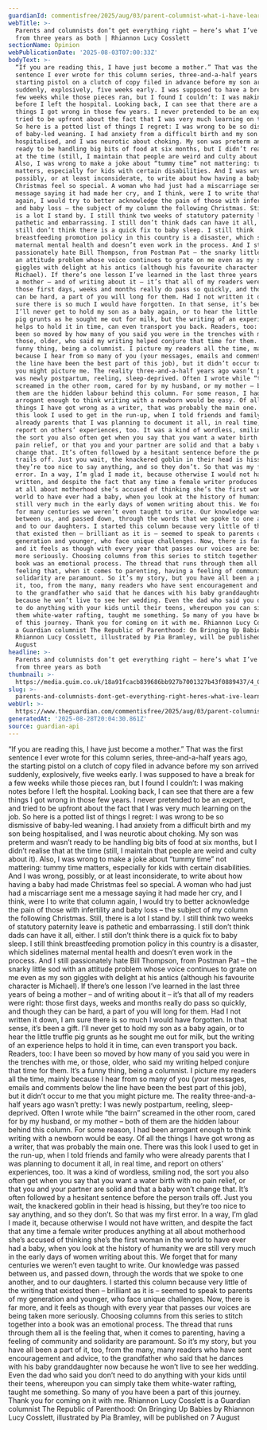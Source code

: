 ```yaml
---
guardianId: commentisfree/2025/aug/03/parent-columnist-what-i-have-learned-in-three-years
webTitle: >-
  Parents and columnists don’t get everything right – here’s what I’ve learned
  from three years as both | Rhiannon Lucy Cosslett
sectionName: Opinion
webPublicationDate: '2025-08-03T07:00:33Z'
bodyText: >-
  “If you are reading this, I have just become a mother.” That was the first
  sentence I ever wrote for this column series, three-and-a-half years ago, the
  starting pistol on a clutch of copy filed in advance before my son arrived
  suddenly, explosively, five weeks early. I was supposed to have a break for a
  few weeks while those pieces ran, but I found I couldn’t: I was making notes
  before I left the hospital. Looking back, I can see that there are a few
  things I got wrong in those few years. I never pretended to be an expert, and
  tried to be upfront about the fact that I was very much learning on the job.
  So here is a potted list of things I regret: I was wrong to be so dismissive
  of baby-led weaning. I had anxiety from a difficult birth and my son being
  hospitalised, and I was neurotic about choking. My son was preterm and wasn’t
  ready to be handling big bits of food at six months, but I didn’t realise that
  at the time (still, I maintain that people are weird and culty about it).
  Also, I was wrong to make a joke about “tummy time” not mattering: tummy time
  matters, especially for kids with certain disabilities. And I was wrong,
  possibly, or at least inconsiderate, to write about how having a baby had made
  Christmas feel so special. A woman who had just had a miscarriage sent me a
  message saying it had made her cry, and I think, were I to write that column
  again, I would try to better acknowledge the pain of those with infertility
  and baby loss – the subject of my column the following Christmas. Still, there
  is a lot I stand by. I still think two weeks of statutory paternity leave is
  pathetic and embarrassing. I still don’t think dads can have it all, either. I
  still don’t think there is a quick fix to baby sleep. I still think
  breastfeeding promotion policy in this country is a disaster, which sidelines
  maternal mental health and doesn’t even work in the process. And I still
  passionately hate Bill Thompson, from Postman Pat – the snarky little sod with
  an attitude problem whose voice continues to grate on me even as my son
  giggles with delight at his antics (although his favourite character is
  Michael). If there’s one lesson I’ve learned in the last three years of being
  a mother – and of writing about it – it’s that all of my readers were right:
  those first days, weeks and months really do pass so quickly, and though they
  can be hard, a part of you will long for them. Had I not written it down, I am
  sure there is so much I would have forgotten. In that sense, it’s been a gift.
  I’ll never get to hold my son as a baby again, or to hear the little truffle
  pig grunts as he sought me out for milk, but the writing of an experience
  helps to hold it in time, can even transport you back. Readers, too: I have
  been so moved by how many of you said you were in the trenches with me, or
  those, older, who said my writing helped conjure that time for them. It’s a
  funny thing, being a columnist. I picture my readers all the time, mainly
  because I hear from so many of you (your messages, emails and comments below
  the line have been the best part of this job), but it didn’t occur to me that
  you might picture me. The reality three-and-a-half years ago wasn’t pretty: I
  was newly postpartum, reeling, sleep-deprived. Often I wrote while “the bairn”
  screamed in the other room, cared for by my husband, or my mother – both of
  them are the hidden labour behind this column. For some reason, I had been
  arrogant enough to think writing with a newborn would be easy. Of all the
  things I have got wrong as a writer, that was probably the main one. There was
  this look I used to get in the run-up, when I told friends and family who were
  already parents that I was planning to document it all, in real time, and
  report on others’ experiences, too. It was a kind of wordless, smiling nod,
  the sort you also often get when you say that you want a water birth with no
  pain relief, or that you and your partner are solid and that a baby won’t
  change that. It’s often followed by a hesitant sentence before the person
  trails off. Just you wait, the knackered goblin in their head is hissing, but
  they’re too nice to say anything, and so they don’t. So that was my first
  error. In a way, I’m glad I made it, because otherwise I would not have
  written, and despite the fact that any time a female writer produces anything
  at all about motherhood she’s accused of thinking she’s the first woman in the
  world to have ever had a baby, when you look at the history of humanity we are
  still very much in the early days of women writing about this. We forget that
  for many centuries we weren’t even taught to write. Our knowledge was passed
  between us, and passed down, through the words that we spoke to one another,
  and to our daughters. I started this column because very little of the writing
  that existed then – brilliant as it is – seemed to speak to parents of my
  generation and younger, who face unique challenges. Now, there is far more,
  and it feels as though with every year that passes our voices are being taken
  more seriously. Choosing columns from this series to stitch together into a
  book was an emotional process. The thread that runs through them all is the
  feeling that, when it comes to parenting, having a feeling of community and
  solidarity are paramount. So it’s my story, but you have all been a part of
  it, too, from the many, many readers who have sent encouragement and advice,
  to the grandfather who said that he dances with his baby granddaughter now
  because he won’t live to see her wedding. Even the dad who said you don’t need
  to do anything with your kids until their teens, whereupon you can simply take
  them white-water rafting, taught me something. So many of you have been a part
  of this journey. Thank you for coming on it with me. Rhiannon Lucy Cosslett is
  a Guardian columnist The Republic of Parenthood: On Bringing Up Babies by
  Rhiannon Lucy Cosslett, illustrated by Pia Bramley, will be published on 7
  August
headline: >-
  Parents and columnists don’t get everything right – here’s what I’ve learned
  from three years as both
thumbnail: >-
  https://media.guim.co.uk/18a91fcacb839686bb927b7001327b43f0889437/4_0_1367_1093/500.jpg
slug: >-
  parents-and-columnists-dont-get-everything-right-heres-what-ive-learned-from-three-years-as-both-or-rhiannon-lucy-cosslett
webUrl: >-
  https://www.theguardian.com/commentisfree/2025/aug/03/parent-columnist-what-i-have-learned-in-three-years
generatedAt: '2025-08-28T20:04:30.861Z'
source: guardian-api
---
```

“If you are reading this, I have just become a mother.” That was the first sentence I ever wrote for this column series, three-and-a-half years ago, the starting pistol on a clutch of copy filed in advance before my son arrived suddenly, explosively, five weeks early. I was supposed to have a break for a few weeks while those pieces ran, but I found I couldn’t: I was making notes before I left the hospital. Looking back, I can see that there are a few things I got wrong in those few years. I never pretended to be an expert, and tried to be upfront about the fact that I was very much learning on the job. So here is a potted list of things I regret: I was wrong to be so dismissive of baby-led weaning. I had anxiety from a difficult birth and my son being hospitalised, and I was neurotic about choking. My son was preterm and wasn’t ready to be handling big bits of food at six months, but I didn’t realise that at the time (still, I maintain that people are weird and culty about it). Also, I was wrong to make a joke about “tummy time” not mattering: tummy time matters, especially for kids with certain disabilities. And I was wrong, possibly, or at least inconsiderate, to write about how having a baby had made Christmas feel so special. A woman who had just had a miscarriage sent me a message saying it had made her cry, and I think, were I to write that column again, I would try to better acknowledge the pain of those with infertility and baby loss – the subject of my column the following Christmas. Still, there is a lot I stand by. I still think two weeks of statutory paternity leave is pathetic and embarrassing. I still don’t think dads can have it all, either. I still don’t think there is a quick fix to baby sleep. I still think breastfeeding promotion policy in this country is a disaster, which sidelines maternal mental health and doesn’t even work in the process. And I still passionately hate Bill Thompson, from Postman Pat – the snarky little sod with an attitude problem whose voice continues to grate on me even as my son giggles with delight at his antics (although his favourite character is Michael). If there’s one lesson I’ve learned in the last three years of being a mother – and of writing about it – it’s that all of my readers were right: those first days, weeks and months really do pass so quickly, and though they can be hard, a part of you will long for them. Had I not written it down, I am sure there is so much I would have forgotten. In that sense, it’s been a gift. I’ll never get to hold my son as a baby again, or to hear the little truffle pig grunts as he sought me out for milk, but the writing of an experience helps to hold it in time, can even transport you back. Readers, too: I have been so moved by how many of you said you were in the trenches with me, or those, older, who said my writing helped conjure that time for them. It’s a funny thing, being a columnist. I picture my readers all the time, mainly because I hear from so many of you (your messages, emails and comments below the line have been the best part of this job), but it didn’t occur to me that you might picture me. The reality three-and-a-half years ago wasn’t pretty: I was newly postpartum, reeling, sleep-deprived. Often I wrote while “the bairn” screamed in the other room, cared for by my husband, or my mother – both of them are the hidden labour behind this column. For some reason, I had been arrogant enough to think writing with a newborn would be easy. Of all the things I have got wrong as a writer, that was probably the main one. There was this look I used to get in the run-up, when I told friends and family who were already parents that I was planning to document it all, in real time, and report on others’ experiences, too. It was a kind of wordless, smiling nod, the sort you also often get when you say that you want a water birth with no pain relief, or that you and your partner are solid and that a baby won’t change that. It’s often followed by a hesitant sentence before the person trails off. Just you wait, the knackered goblin in their head is hissing, but they’re too nice to say anything, and so they don’t. So that was my first error. In a way, I’m glad I made it, because otherwise I would not have written, and despite the fact that any time a female writer produces anything at all about motherhood she’s accused of thinking she’s the first woman in the world to have ever had a baby, when you look at the history of humanity we are still very much in the early days of women writing about this. We forget that for many centuries we weren’t even taught to write. Our knowledge was passed between us, and passed down, through the words that we spoke to one another, and to our daughters. I started this column because very little of the writing that existed then – brilliant as it is – seemed to speak to parents of my generation and younger, who face unique challenges. Now, there is far more, and it feels as though with every year that passes our voices are being taken more seriously. Choosing columns from this series to stitch together into a book was an emotional process. The thread that runs through them all is the feeling that, when it comes to parenting, having a feeling of community and solidarity are paramount. So it’s my story, but you have all been a part of it, too, from the many, many readers who have sent encouragement and advice, to the grandfather who said that he dances with his baby granddaughter now because he won’t live to see her wedding. Even the dad who said you don’t need to do anything with your kids until their teens, whereupon you can simply take them white-water rafting, taught me something. So many of you have been a part of this journey. Thank you for coming on it with me. Rhiannon Lucy Cosslett is a Guardian columnist The Republic of Parenthood: On Bringing Up Babies by Rhiannon Lucy Cosslett, illustrated by Pia Bramley, will be published on 7 August
